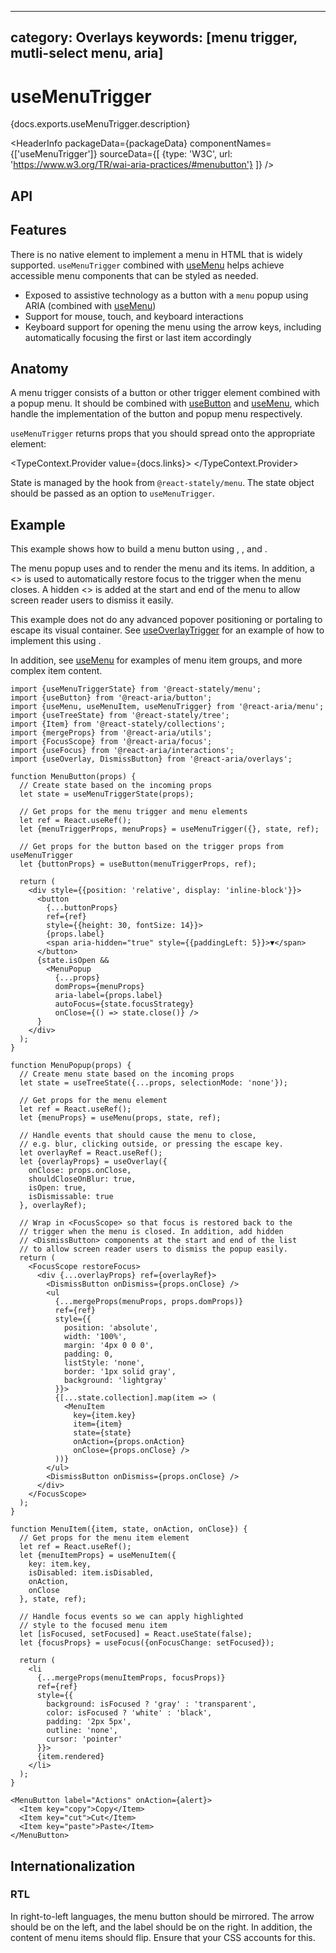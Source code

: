 <!-- Copyright 2020 Adobe. All rights reserved.
This file is licensed to you under the Apache License, Version 2.0 (the "License");
you may not use this file except in compliance with the License. You may obtain a copy
of the License at http://www.apache.org/licenses/LICENSE-2.0
Unless required by applicable law or agreed to in writing, software distributed under
the License is distributed on an "AS IS" BASIS, WITHOUT WARRANTIES OR REPRESENTATIONS
OF ANY KIND, either express or implied. See the License for the specific language
governing permissions and limitations under the License. -->



---
category: Overlays
keywords: [menu trigger, mutli-select menu, aria]
---

# useMenuTrigger

<p>{docs.exports.useMenuTrigger.description}</p>

<HeaderInfo
  packageData={packageData}
  componentNames={['useMenuTrigger']}
  sourceData={[
    {type: 'W3C', url: 'https://www.w3.org/TR/wai-aria-practices/#menubutton'}
  ]} />

## API

<FunctionAPI function={docs.exports.useMenuTrigger} links={docs.links} />

## Features

There is no native element to implement a menu in HTML that is widely supported. `useMenuTrigger`
combined with [useMenu](useMenu.html) helps achieve accessible menu components that can be styled as needed.

* Exposed to assistive technology as a button with a `menu` popup using ARIA (combined with [useMenu](useMenu.html))
* Support for mouse, touch, and keyboard interactions
* Keyboard support for opening the menu using the arrow keys, including automatically focusing
  the first or last item accordingly

## Anatomy

<Anatomy />

A menu trigger consists of a button or other trigger element combined with a popup menu.
It should be combined with [useButton](useButton.html) and [useMenu](useMenu.html), which handle
the implementation of the button and popup menu respectively.

`useMenuTrigger` returns props that you should spread onto the appropriate element:

<TypeContext.Provider value={docs.links}>
  <InterfaceType properties={docs.links[docs.exports.useMenuTrigger.return.id].properties} />
</TypeContext.Provider>

State is managed by the <TypeLink links={statelyDocs.links} type={statelyDocs.exports.useMenuTriggerState} />
hook from `@react-stately/menu`. The state object should be passed as an option to `useMenuTrigger`.

## Example

This example shows how to build a menu button
using <TypeLink links={docs.links} type={docs.exports.useMenuTrigger} />, <TypeLink links={buttonDocs.links} type={buttonDocs.exports.useButton} />,
and <TypeLink links={menuDocs.links} type={menuDocs.exports.useMenu} />.

The menu popup uses <TypeLink links={menuDocs.links} type={menuDocs.exports.useMenu} />
and <TypeLink links={menuDocs.links} type={menuDocs.exports.useMenuItem} /> to render the menu and
its items. In addition, a &lt;<TypeLink links={focusDocs.links} type={focusDocs.exports.FocusScope} />&gt;
is used to automatically restore focus to the trigger when the menu closes. A
hidden &lt;<TypeLink links={overlaysDocs.links} type={overlaysDocs.exports.DismissButton} />&gt;
is added at the start and end of the menu to allow screen reader users to dismiss it easily.

This example does not do any advanced popover positioning or portaling to escape its visual container.
See [useOverlayTrigger](useOverlayTrigger.html) for an example of how to implement this
using <TypeLink links={overlaysDocs.links} type={overlaysDocs.exports.useOverlayPosition} />.

In addition, see [useMenu](useMenu.html) for examples of menu item groups, and more complex item content.

```tsx example
import {useMenuTriggerState} from '@react-stately/menu';
import {useButton} from '@react-aria/button';
import {useMenu, useMenuItem, useMenuTrigger} from '@react-aria/menu';
import {useTreeState} from '@react-stately/tree';
import {Item} from '@react-stately/collections';
import {mergeProps} from '@react-aria/utils';
import {FocusScope} from '@react-aria/focus';
import {useFocus} from '@react-aria/interactions';
import {useOverlay, DismissButton} from '@react-aria/overlays';

function MenuButton(props) {
  // Create state based on the incoming props
  let state = useMenuTriggerState(props);

  // Get props for the menu trigger and menu elements
  let ref = React.useRef();
  let {menuTriggerProps, menuProps} = useMenuTrigger({}, state, ref);

  // Get props for the button based on the trigger props from useMenuTrigger
  let {buttonProps} = useButton(menuTriggerProps, ref);

  return (
    <div style={{position: 'relative', display: 'inline-block'}}>
      <button
        {...buttonProps}
        ref={ref}
        style={{height: 30, fontSize: 14}}>
        {props.label}
        <span aria-hidden="true" style={{paddingLeft: 5}}>▼</span>
      </button>
      {state.isOpen &&
        <MenuPopup
          {...props}
          domProps={menuProps}
          aria-label={props.label}
          autoFocus={state.focusStrategy}
          onClose={() => state.close()} />
      }
    </div>
  );
}

function MenuPopup(props) {
  // Create menu state based on the incoming props
  let state = useTreeState({...props, selectionMode: 'none'});

  // Get props for the menu element
  let ref = React.useRef();
  let {menuProps} = useMenu(props, state, ref);

  // Handle events that should cause the menu to close,
  // e.g. blur, clicking outside, or pressing the escape key.
  let overlayRef = React.useRef();
  let {overlayProps} = useOverlay({
    onClose: props.onClose,
    shouldCloseOnBlur: true,
    isOpen: true,
    isDismissable: true
  }, overlayRef);

  // Wrap in <FocusScope> so that focus is restored back to the
  // trigger when the menu is closed. In addition, add hidden
  // <DismissButton> components at the start and end of the list
  // to allow screen reader users to dismiss the popup easily.
  return (
    <FocusScope restoreFocus>
      <div {...overlayProps} ref={overlayRef}>
        <DismissButton onDismiss={props.onClose} />
        <ul
          {...mergeProps(menuProps, props.domProps)}
          ref={ref}
          style={{
            position: 'absolute',
            width: '100%',
            margin: '4px 0 0 0',
            padding: 0,
            listStyle: 'none',
            border: '1px solid gray',
            background: 'lightgray'
          }}>
          {[...state.collection].map(item => (
            <MenuItem
              key={item.key}
              item={item}
              state={state}
              onAction={props.onAction}
              onClose={props.onClose} />
          ))}
        </ul>
        <DismissButton onDismiss={props.onClose} />
      </div>
    </FocusScope>
  );
}

function MenuItem({item, state, onAction, onClose}) {
  // Get props for the menu item element
  let ref = React.useRef();
  let {menuItemProps} = useMenuItem({
    key: item.key,
    isDisabled: item.isDisabled,
    onAction,
    onClose
  }, state, ref);

  // Handle focus events so we can apply highlighted
  // style to the focused menu item
  let [isFocused, setFocused] = React.useState(false);
  let {focusProps} = useFocus({onFocusChange: setFocused});

  return (
    <li
      {...mergeProps(menuItemProps, focusProps)}
      ref={ref}
      style={{
        background: isFocused ? 'gray' : 'transparent',
        color: isFocused ? 'white' : 'black',
        padding: '2px 5px',
        outline: 'none',
        cursor: 'pointer'
      }}>
      {item.rendered}
    </li>
  );
}

<MenuButton label="Actions" onAction={alert}>
  <Item key="copy">Copy</Item>
  <Item key="cut">Cut</Item>
  <Item key="paste">Paste</Item>
</MenuButton>
```

## Internationalization

### RTL

In right-to-left languages, the menu button should be mirrored. The arrow should be on the left,
and the label should be on the right. In addition, the content of menu items should
flip. Ensure that your CSS accounts for this.
